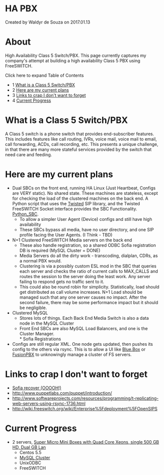 
# HA PBX 

 Created by  Waldyr de Souza on 2017.01.13

# About

High Availability Class 5 Switch/PBX. This page currently captures my company's attempt at building a high availability Class 5 PBX using FreeSWITCH.

Click here to expand Table of Contents

* 1 [What is a Class 5 Switch/PBX](#what-is-a-class-5-switchpbx)
* 2 [Here are my current plans](#here-are-my-current-plans)
* 3 [Links to crap I don't want to forget](#links-to-crap-i-dont-want-to-forget)
* 4 [Current Progress](#current-progress)

# What is a Class 5 Switch/PBX

A Class 5 switch is a phone switch that provides end-subscriber features. This includes features like call routing, IVRs, voice mail, voice mail to email, call forwarding, ACDs, call recording, etc. This presents a unique challenge, in that there are many more stateful services provided by the switch that need care and feeding.

# Here are my current plans

* Dual SBCs on the front end, running HA Linux (Just Heartbeat, Configs are VERY static). No shared state. These machines are stateless, except for checking the load of the clustered machines on the back end. A Python script that uses the [Twisted](http://twistedmatrix.com/documents/8.1.0/api/twisted.protocols.sip.html) SIP library, and the Twisted FreeSWITCH Socket interface provides the SBC Functionality. [Python\_SBC](https://wiki.freeswitch.org/wiki/Python%5FSBC "Python SBC").  
   * To allow a simpler User Agent (Device) configs and still have high availability  
   * These SBCs bypass all media, have no user directory, and one SIP profile facing the User Agents. (I Think - TBD)
* N+1 Clustered FreeSWITCH Media servers on the back end  
   * These also handle registration, so a shared ODBC Sofia registration DB is required (MySQL Cluster = DONE)  
   * Media Servers do all the dirty work - transcoding, dialplan, CDRs, as a normal PBX would.  
   * Clustering is via a possibly custom ESL mod in the SBC that queries each server and checks the ratio of current calls to MAX\_CALLS and routes the session to the server doing the least work. Any server failing to respond gets no traffic sent to it.  
   * This could also be round robin for simplicity. Statistically, load should get distributed as call volume increases. N+1 Load should be managed such that any one server causes no impact. After the second failure, there may be some performance impact but it should be negligible.
* Clustered MySQL  
   * Stores lots of things. Each Back End Media Switch is also a data node in the MySQL Cluster  
   * Front End SBCs are also MySQL Load Balancers, and one is the Cluster Manager.  
         * Sofia Registrations
* Configs are still regular XML. One node gets updated, then pushes its config to the others via rsync. This is to allow a UI like [Blue.Box](http://2600hz.org/) or [FusionPBX](http://fusionpbx.com/) to unknowingly manage a cluster of FS servers.

# Links to crap I don't want to forget

* [Sofia recover (OOOOH!)](https://wiki.freeswitch.org/wiki/Freeswitch%5FHA "Freeswitch HA")
* <http://www.puppetlabs.com/puppet/introduction/>
* <http://www.softwareprojects.com/resources/programming/t-replicating-web-servers-using-rsync-1736.html>
* <http://wiki.freeswitch.org/wiki/Enterprise%5Fdeployment%5FOpenSIPS>

# Current Progress

* 2 servers, [Super Micro Mini Boxes with Quad Core Xeons, single 500 GB HD, Dual GB Lan](http://www.newegg.com/Product/Product.aspx?Item=N82E16816101244)  
   * Centos 5.5  
   * [MySQL Cluster](http://www.mysql.com/downloads/mirror.php?id=392174)  
   * UnixODBC  
   * FreeSWITCH


